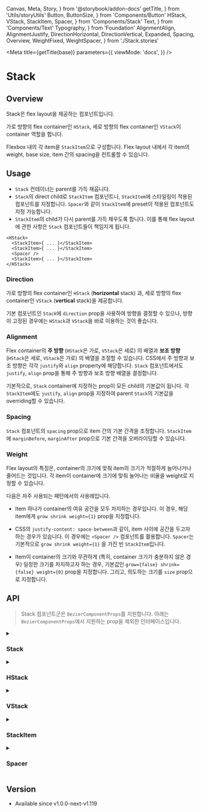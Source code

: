   Canvas,
  Meta,
  Story,
} from '@storybook/addon-docs'
  getTitle,
} from 'Utils/storyUtils'
  Button,
  ButtonSize,
} from 'Components/Button'
  HStack,
  VStack,
  StackItem,
  Spacer,
} from 'Components/Stack'
  Text,
} from 'Components/Text'
  Typography,
} from 'Foundation'
  AlignmentAlign,
  AlignmentJustify,
  DirectionHorizontal,
  DirectionVertical,
  Expanded,
  Spacing,
  Overview,
  WeightFixed,
  WeightSpacer,
} from './Stack.stories'

<Meta
  title={getTitle(base)}
  parameters={{
    viewMode: 'docs',
  }}
/>

# Stack

## Overview

Stack은 flex layout을 제공하는 컴포넌트입니다.

가로 방향의 flex container인 `HStack`, 세로 방향의 flex container인 `VStack`이 container 역할을 합니다.

Flexbox 내의 각 item을 `StackItem`으로 구성합니다. Flex layout 내에서 각 item의 weight, base size, item 간의 spacing을 컨트롤할 수 있습니다.

<Canvas>
  <Story story={Overview} />
</Canvas>

## Usage

- `Stack` 컨테이너는 parent를 가득 채웁니다.
- `Stack`의 direct child로 `StackItem` 컴포넌트나, `StackItem`에 스타일링이 적용된 컴포넌트를 지정합니다. `Spacer`와 같이 `StackItem`에 preset이 적용된 컴포넌트도 지정 가능합니다.
- `StackItem`의 child가 다시 parent를 가득 채우도록 합니다. 이를 통해 flex layout에 관한 사항은 `Stack` 컴포넌트들이 책임지게 됩니다.

```tsx
<HStack>
  <StackItem>{ ... }</StackItem>
  <StackItem>{ ... }</StackItem>
  <Spacer />
  <StackItem>{ ... }</StackItem>
</HStack>
```

### Direction

가로 방향의 flex container인 `HStack` (**horizontal** stack) 과, 세로 방향의 flex container인 `VStack` (**vertical** stack)을 제공합니다.

기본 컴포넌트인 `Stack`에 `direction` prop을 사용하여 방향을 결정할 수 있으나, 방향이 고정된 경우에는 `HStack`과 `VStack`을 바로 이용하는 것이 좋습니다.

<Canvas>
  <Story story={DirectionHorizontal} />
</Canvas>


<Canvas>
  <Story story={DirectionVertical} />
</Canvas>

### Alignment

Flex container의 **주 방향** (`HStack`은 가로, `VStack`은 세로) 의 배열과 **보조 방향** (`HStack`은 세로, `VStack`은 가로) 의 배열을 조절할 수 있습니다. CSS에서 주 방향과 보조 방향은 각각 `justify`와 `align` property에 해당합니다. `Stack` 컴포넌트에서도 `justify`, `align` prop을 통해 주 방향과 보조 방향 배열을 결정합니다.

기본적으로, `Stack` container에 지정하는 prop이 모든 child의 기본값이 됩니다. 각 `StackItem`에도 `justify`, `align` prop을 지정하여 parent `Stack`의 기본값을 overriding할 수 있습니다.

<Story story={AlignmentJustify} />

<Story story={AlignmentAlign} />

### Spacing

`Stack` 컴포넌트의 `spacing` prop으로 item 간의 기본 간격을 조정합니다. `StackItem`에 `marginBefore`, `marginAfter` prop으로 기본 간격을 오버라이딩할 수 있습니다.

<Canvas>
  <Story story={Spacing} />
</Canvas>

### Weight

Flex layout의 특징은, container의 크기에 맞춰 item의 크기가 적절하게 늘어나거나 줄어드는 것입니다. 각 item이 container에 크기에 맞춰 늘어나는 비율을 weight로 지정할 수 있습니다.

다음은 자주 사용되는 패턴에서의 사용례입니다.

- Item 하나가 container의 여유 공간을 모두 차지하는 경우입니다. 이 경우, 해당 item에게 `grow shrink weight={1}` prop을 지정합니다.

<Canvas>
  <Story story={Expanded} />
</Canvas>

- CSS의 `justify-content: space-between`과 같이, item 사이에 공간을 두고자 하는 경우가 있습니다. 이 경우에는 `<Spacer />` 컴포넌트를 활용합니다. `Spacer`는 기본적으로 `grow shrink weight={1}` 을 가진 빈 `StackItem`입니다.

<Canvas>
  <Story story={WeightSpacer} />
</Canvas>

- Item이 container의 크기와 무관하게 (특히, container 크기가 충분하지 않은 경우) 일정한 크기를 차지하고자 하는 경우, 기본값인 `grow={false} shrink={false} weight={0}` prop을 지정합니다. 그리고, 의도하는 크기를 `size` prop으로 지정합니다.


<Canvas>
  <Story story={WeightFixed} />
</Canvas>

## API

> Stack 컴포넌트군은 `BezierComponentProps`를 지원합니다.
> 아래는 `BezierComponentProps`에서 지원하는 prop을 제외한 인터페이스입니다.

<details>
<summary><h3>Stack</h3></summary>

```ts
interface StackProps {
  /**
   * Direction of this stack.
   *
   * @remarks
   *
   * If you are directly using this prop in application code,
   * consider using `HStack` or `VStack` instead.
   */
  direction: 'horizontal' | 'vertical'

  /**
   * Determines the default aligning of children along the main axis.
   *
   * The `justify` prop given to child `StackItem` component
   * overrides the default alignment.
   *
   * @default start
   */
  justify?: 'start' | 'center' | 'end' | 'stretch'

  /**
   * Determines the default aligning of children along the cross axis.
   *
   * The `align` prop given to child `StackItem` component
   * overrides the default alignment.
   *
   * @default start
   */
  align?: 'start' | 'center' | 'end' | 'stretch'

  /**
   * Default spacing between children, in pixels.
   *
   * `marginBefore` and `marginAfter` prop given to child `StackItem` component
   * overrides the default spacing.
   *
   * @remarks
   * `spacing` could be enumerated in later design, if bezier design system
   * decides to define a guideline for linear layout.
   *
   * @default 0
   */
  spacing?: number
}
```
</details>

<details>
<summary><h3>HStack</h3></summary>

```ts
interface HStackProps extends Omit<StackProps, 'direction'> {}
```
</details>

<details>
<summary><h3>VStack</h3></summary>

```ts
interface VStackProps extends Omit<StackProps, 'direction'> {}
```
</details>

<details>
<summary><h3>StackItem</h3></summary>

```ts
interface StackItemProps {
  /**
   * Direction of this stack item.
   *
   * @remarks
   *
   * If you are directly using this prop in application code, don't.
   * This prop will be provided from parent `Stack` component.
   */
  direction?: 'horizontal' | 'vertical'

  /**
   * Determines the aligning of this item along the main axis.
   *
   * This overrides the default alignment of parent `Stack`.
   */
  justify?: 'start' | 'center' | 'end' | 'stretch'

  /**
   * Determines the aligning of this item along the cross axis.
   *
   * This overrides the default alignment of parent `Stack`.
   */
  align?: 'start' | 'center' | 'end' | 'stretch'

  /**
   * Idle size of this component along the main axis, in pixels.
   *
   * @default auto
   */
  size?: number

  /**
   * Determines how the size of this child behaves
   * when the main axis size of parent `Stack` expands or shrinks.
   *
   * Only non-negative integers are allowed for weight values.
   *
   * If the weight is larger, this child will be affected **more** from
   * the parent size update.
   *
   * @default 0
   */
  weight?: number

  /**
   * Allows this component to grow as parent expands.
   *
   * You might want to use this prop together with `weight`.
   *
   * @default false
   */
  grow?: boolean

  /**
   * Allows this component to shrink as parent shrinks.
   *
   * You might want to use htis prop together with `weight`.
   *
   * @default false
   */
  shrink?: boolean

  /**
   * Margin between the previous item, in pixels.
   *
   * If you do not specify this, the margin will be determined
   * by the default spacing of parent `Stack`.
   *
   * @default 0
   */
  marginBefore?: number

  /**
   * Margin after this item, in pixels.
   *
   * If you do not specify this, the margin will be determined
   * by the default spacing of parent `Stack`.
   *
   * @default 0
   */
  marginAfter?: number
}
```
</details>

<details>
<summary><h3>Spacer</h3></summary>

```ts
interface SpacerProps {}
```
</details>

## Version

- Available since v1.0.0-next-v1.119
